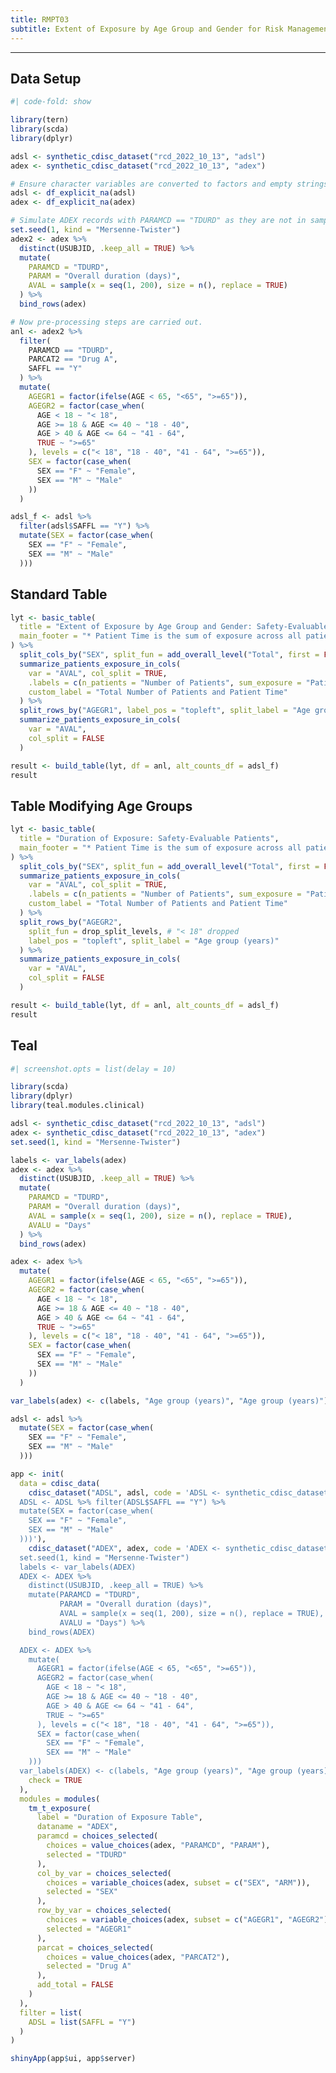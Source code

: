 ```yaml
---
title: RMPT03
subtitle: Extent of Exposure by Age Group and Gender for Risk Management Plan
---
```


------------------------------------------------------------------------

::: panel-tabset
## Data Setup

```r
#| code-fold: show

library(tern)
library(scda)
library(dplyr)

adsl <- synthetic_cdisc_dataset("rcd_2022_10_13", "adsl")
adex <- synthetic_cdisc_dataset("rcd_2022_10_13", "adex")

# Ensure character variables are converted to factors and empty strings and NAs are explicit missing levels.
adsl <- df_explicit_na(adsl)
adex <- df_explicit_na(adex)

# Simulate ADEX records with PARAMCD == "TDURD" as they are not in sample scda dataset.
set.seed(1, kind = "Mersenne-Twister")
adex2 <- adex %>%
  distinct(USUBJID, .keep_all = TRUE) %>%
  mutate(
    PARAMCD = "TDURD",
    PARAM = "Overall duration (days)",
    AVAL = sample(x = seq(1, 200), size = n(), replace = TRUE)
  ) %>%
  bind_rows(adex)

# Now pre-processing steps are carried out.
anl <- adex2 %>%
  filter(
    PARAMCD == "TDURD",
    PARCAT2 == "Drug A",
    SAFFL == "Y"
  ) %>%
  mutate(
    AGEGR1 = factor(ifelse(AGE < 65, "<65", ">=65")),
    AGEGR2 = factor(case_when(
      AGE < 18 ~ "< 18",
      AGE >= 18 & AGE <= 40 ~ "18 - 40",
      AGE > 40 & AGE <= 64 ~ "41 - 64",
      TRUE ~ ">=65"
    ), levels = c("< 18", "18 - 40", "41 - 64", ">=65")),
    SEX = factor(case_when(
      SEX == "F" ~ "Female",
      SEX == "M" ~ "Male"
    ))
  )

adsl_f <- adsl %>%
  filter(adsl$SAFFL == "Y") %>%
  mutate(SEX = factor(case_when(
    SEX == "F" ~ "Female",
    SEX == "M" ~ "Male"
  )))
```

## Standard Table

```r
lyt <- basic_table(
  title = "Extent of Exposure by Age Group and Gender: Safety-Evaluable Patients",
  main_footer = "* Patient Time is the sum of exposure across all patients in days."
) %>%
  split_cols_by("SEX", split_fun = add_overall_level("Total", first = FALSE)) %>%
  summarize_patients_exposure_in_cols(
    var = "AVAL", col_split = TRUE,
    .labels = c(n_patients = "Number of Patients", sum_exposure = "Patient Time*"),
    custom_label = "Total Number of Patients and Patient Time"
  ) %>%
  split_rows_by("AGEGR1", label_pos = "topleft", split_label = "Age group (years)") %>%
  summarize_patients_exposure_in_cols(
    var = "AVAL",
    col_split = FALSE
  )

result <- build_table(lyt, df = anl, alt_counts_df = adsl_f)
result
```

## Table Modifying Age Groups

```r
lyt <- basic_table(
  title = "Duration of Exposure: Safety-Evaluable Patients",
  main_footer = "* Patient Time is the sum of exposure across all patients in days."
) %>%
  split_cols_by("SEX", split_fun = add_overall_level("Total", first = FALSE)) %>%
  summarize_patients_exposure_in_cols(
    var = "AVAL", col_split = TRUE,
    .labels = c(n_patients = "Number of Patients", sum_exposure = "Patient Time*"),
    custom_label = "Total Number of Patients and Patient Time"
  ) %>%
  split_rows_by("AGEGR2",
    split_fun = drop_split_levels, # "< 18" dropped
    label_pos = "topleft", split_label = "Age group (years)"
  ) %>%
  summarize_patients_exposure_in_cols(
    var = "AVAL",
    col_split = FALSE
  )

result <- build_table(lyt, df = anl, alt_counts_df = adsl_f)
result
```

## Teal

```r
#| screenshot.opts = list(delay = 10)

library(scda)
library(dplyr)
library(teal.modules.clinical)

adsl <- synthetic_cdisc_dataset("rcd_2022_10_13", "adsl")
adex <- synthetic_cdisc_dataset("rcd_2022_10_13", "adex")
set.seed(1, kind = "Mersenne-Twister")

labels <- var_labels(adex)
adex <- adex %>%
  distinct(USUBJID, .keep_all = TRUE) %>%
  mutate(
    PARAMCD = "TDURD",
    PARAM = "Overall duration (days)",
    AVAL = sample(x = seq(1, 200), size = n(), replace = TRUE),
    AVALU = "Days"
  ) %>%
  bind_rows(adex)

adex <- adex %>%
  mutate(
    AGEGR1 = factor(ifelse(AGE < 65, "<65", ">=65")),
    AGEGR2 = factor(case_when(
      AGE < 18 ~ "< 18",
      AGE >= 18 & AGE <= 40 ~ "18 - 40",
      AGE > 40 & AGE <= 64 ~ "41 - 64",
      TRUE ~ ">=65"
    ), levels = c("< 18", "18 - 40", "41 - 64", ">=65")),
    SEX = factor(case_when(
      SEX == "F" ~ "Female",
      SEX == "M" ~ "Male"
    ))
  )

var_labels(adex) <- c(labels, "Age group (years)", "Age group (years)")

adsl <- adsl %>%
  mutate(SEX = factor(case_when(
    SEX == "F" ~ "Female",
    SEX == "M" ~ "Male"
  )))

app <- init(
  data = cdisc_data(
    cdisc_dataset("ADSL", adsl, code = 'ADSL <- synthetic_cdisc_dataset("rcd_2022_10_13", "adsl")
  ADSL <- ADSL %>% filter(ADSL$SAFFL == "Y") %>%
  mutate(SEX = factor(case_when(
    SEX == "F" ~ "Female",
    SEX == "M" ~ "Male"
  )))'),
    cdisc_dataset("ADEX", adex, code = 'ADEX <- synthetic_cdisc_dataset("rcd_2022_10_13", "adex")
  set.seed(1, kind = "Mersenne-Twister")
  labels <- var_labels(ADEX)
  ADEX <- ADEX %>%
    distinct(USUBJID, .keep_all = TRUE) %>%
    mutate(PARAMCD = "TDURD",
           PARAM = "Overall duration (days)",
           AVAL = sample(x = seq(1, 200), size = n(), replace = TRUE),
           AVALU = "Days") %>%
    bind_rows(ADEX)

  ADEX <- ADEX %>%
    mutate(
      AGEGR1 = factor(ifelse(AGE < 65, "<65", ">=65")),
      AGEGR2 = factor(case_when(
        AGE < 18 ~ "< 18",
        AGE >= 18 & AGE <= 40 ~ "18 - 40",
        AGE > 40 & AGE <= 64 ~ "41 - 64",
        TRUE ~ ">=65"
      ), levels = c("< 18", "18 - 40", "41 - 64", ">=65")),
      SEX = factor(case_when(
        SEX == "F" ~ "Female",
        SEX == "M" ~ "Male"
    )))
  var_labels(ADEX) <- c(labels, "Age group (years)", "Age group (years)")'),
    check = TRUE
  ),
  modules = modules(
    tm_t_exposure(
      label = "Duration of Exposure Table",
      dataname = "ADEX",
      paramcd = choices_selected(
        choices = value_choices(adex, "PARAMCD", "PARAM"),
        selected = "TDURD"
      ),
      col_by_var = choices_selected(
        choices = variable_choices(adex, subset = c("SEX", "ARM")),
        selected = "SEX"
      ),
      row_by_var = choices_selected(
        choices = variable_choices(adex, subset = c("AGEGR1", "AGEGR2")),
        selected = "AGEGR1"
      ),
      parcat = choices_selected(
        choices = value_choices(adex, "PARCAT2"),
        selected = "Drug A"
      ),
      add_total = FALSE
    )
  ),
  filter = list(
    ADSL = list(SAFFL = "Y")
  )
)

shinyApp(app$ui, app$server)
```
:::
